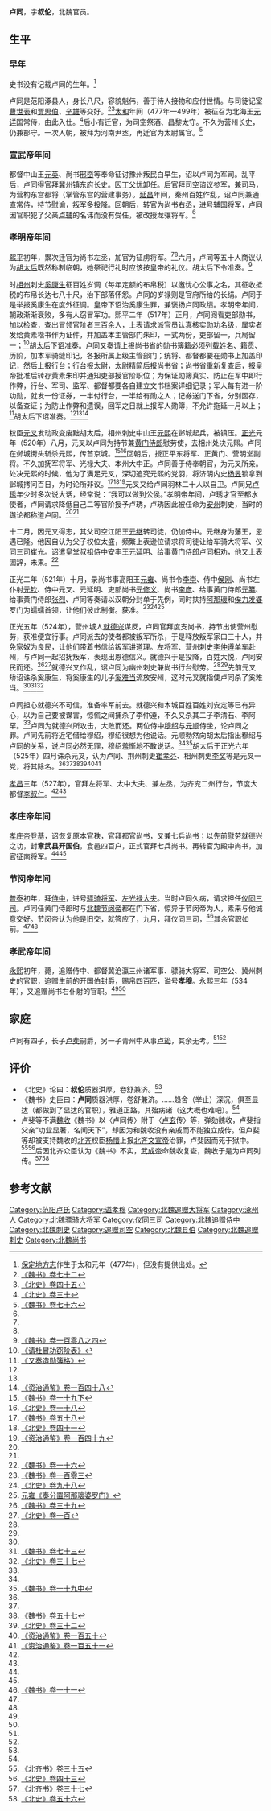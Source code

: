 '''卢同'''{{BD|5世纪||532年|catIdx=L}}，字'''叔伦'''，北魏官员。

== 生平 ==
=== 早年 ===
史书没有记载卢同的生年。<ref>[http://www.bddfz.com/?m=show&cid=157&id=1948 保定地方志]作生于太和元年（477年），但没有提供出处。</ref>

卢同是范阳涿县人，身长八尺，容貌魁伟，善于待人接物和应付世情。与司徒记室[[曹世表|曹世表]]和[[贾思伯|贾思伯]]、[[辛雄|辛雄]]等交好。<ref>[[:s:魏书/卷72|《魏书》卷七十二]]</ref><ref>[[:s:北史/卷45|《北史》卷四十五]]</ref>[[太和_(北魏)|太和]]年间（477年—499年）被征召为北海王[[元详|元详]]国常侍，由此入仕。<ref name=BS30>[[:s:北史/卷30|《北史》卷三十]]</ref>后小有迁官，为司空祭酒、昌黎太守。不久为营州长史，仍兼郡守。一次入朝，被拜为河南尹丞，再迁官为太尉属官。<ref name=WS76>[[:s:魏书/卷76|《魏书》卷七十六]]</ref>

=== 宣武帝年间 ===
都督中山王[[元英|元英]]、尚书[[邢峦|邢峦]]等奉命征讨豫州叛民白早生，诏以卢同为军司。乱平后，卢同得官拜冀州镇东府长史。因[[丁父忧|丁父忧]]卸任。后官拜司空谘议参军，兼司马，为营构东宫都将（掌管东宫的营建事务）。[[延昌_(北魏)|延昌]]年间，秦州百姓作乱，诏卢同兼通直常侍，持节慰谕，叛军多投降。回朝后，转官为尚书右丞，进号辅国将军，卢同因官职犯了父亲[[卢辅|卢辅]]的名讳而没有受任，被改授龙骧将军。<ref name=WS76/>

=== 孝明帝年间 ===
[[熙平|熙平]]初年，累次迁官为尚书左丞，加官为征虏将军。<ref name=BS30/><ref name=WS76/>六月，卢同等五十人商议认为[[灵太后|胡太后]]既然称制临朝，她祭祀行礼时应该按皇帝的礼仪。胡太后下令准奏。<ref>[[:s:魏书/卷108之四|《魏书》卷一百零八之四]]</ref>

时[[相州_(中国)|相州]]刺史[[奚康生|奚康生]]征百姓岁调（每年定额的布帛税）以邀忧心公事之名，其征收抵税的布帛长达七八十尺，治下部落怀怨。卢同的岁禄则是官府所给的长绢。卢同于是举报奚康生在度外征调。皇帝下诏治奚康生罪，兼褒扬卢同政绩。孝明帝年间，朝政渐渐衰败，多有人窃冒军功。熙平二年（517年）正月，卢同阅看吏部勋书，加以检查，查出冒领官阶者三百余人，上表请求派官员认真核实勋功名级，属实者发给黄素楷书作为证件，并加盖本主管部门朱印，一式两份，吏部留一，兵局留一；<ref>[[:s:请杜冒功窃阶表|《请杜冒功窃阶表》]]</ref>胡太后下诏准奏。卢同又奏请上报尚书省的勋书簿籍必须列载姓名、籍贯、历阶，加本军骑缝印记，各报所属上级主管部门；统将、都督都要在勋书上加盖印记，然后上报行台；行台报太尉，太尉精简后报尚书省；尚书省重新复查后，报皇帝批准后转存黄素朱印并通知吏部授官阶职位；为保证勋簿真实、防止在军中即行作弊，行台、军司、监军、都督都要各自建立文书档案详细记录；军人每有进一阶功勋，就发一份证券，一半付行台，一半给有勋之人；记券送门下省，分别函存，以备查证；为防止作弊和遗误，回军之日就上报军人勋簿，不允许拖延一月以上；<ref>[[:s:又奏造勋簿格|《又奏造勋簿格》]]</ref>胡太后下诏准奏。<ref name=BS30/><ref name=WS76/><ref>[[:s:资治通鉴/卷148|《资治通鉴》卷一百四十八]]</ref>

权臣[[元叉|元叉]]发动政变废黜胡太后，相州刺史中山王[[元熙_(中山王)|元熙]]在邺城起兵，被镇压。[[正光|正光]]元年（520年）八月，元叉以卢同为持节兼[[黄门侍郎|黄门侍郎]]慰劳使，去相州处决元熙。卢同在邺城街头斩杀元熙，传首京城。<ref>[[:s:魏书/卷19下|《魏书》卷一十九下]]</ref><ref name=BS18>[[:s:北史/卷18|《北史》卷一十八]]</ref>回朝后，授正平东将军、正黄门、营明堂副将。不久加抚军将军、光禄大夫、本州大中正。卢同善于侍奉朝官，为元叉所亲。处决元熙的时候，他为了满足元叉，深切追究元熙的党羽，将济阴内史[[杨昱|杨昱]]锁拿到邺城拷问百日，为时论所非议。<ref>[[:s:魏书/卷58|《魏书》卷五十八]]</ref><ref>[[:s:北史/卷41|《北史》卷四十一]]</ref><ref name=ZZTJ149>[[:s:资治通鉴/卷149|《资治通鉴》卷一百四十九]]</ref>元叉又给卢同羽林二十人以自卫。卢同兄[[卢琇|卢琇]]年少时多次说大话，经常说：“我可以做到公侯。”孝明帝年间，卢琇才官至都水使者，卢同请求降低自己二等官阶授予卢琇，卢琇因此被任命为[[安州_(北魏)|安州]]刺史，当时的舆论都称道卢同。<ref name=BS30/><ref name=WS76/>

十二月，因元叉得志，其父司空江阳王[[元继|元继]]转司徒，仍加侍中。元继身为藩王，恩遇已隆。他因自认为父子权位太盛，频繁上表逊位请求将司徒让给车骑大将军、仪同三司[[崔光_(南北朝)|崔光]]。诏遣皇堂叔祖侍中安丰王[[元延明|元延明]]、给事黄门侍郎卢同相劝，他又上表固辞，未果。<ref>[[:s:魏书/卷16|《魏书》卷一十六]]</ref>

正光二年（521年）十月，录尚书事高阳王[[元雍|元雍]]、尚书令[[李崇_(陈留侯)|李崇]]、侍中[[侯刚_(北朝)|侯刚]]、尚书左仆射[[元钦_(钜平县侯)|元钦]]、侍中元叉、元延明、吏部尚书[[元修义|元修义]]、尚书[[李彦_(北魏)|李彦]]、给事黄门侍郎[[元纂_(尚书仆射)|元纂]]、给事黄门侍郎[[张烈_(北魏)|张烈]]、卢同等奏请以汉朝分封单于先例，同时扶持[[阿那瓌|阿那瓌]]和[[俟力发婆罗门|俟力发婆罗门]]为[[蠕蠕|蠕蠕]]首领，让他们彼此制衡。获准。<ref>[[:s:魏书/卷103|《魏书》卷一百零三]]</ref><ref>[[:s:北史/卷98|《北史》卷九十八]]</ref><ref>[[s:奏分置阿那瓌婆罗门|元雍《奏分置阿那瓌婆罗门》]]</ref>

正光五年（524年），营州城人[[就德兴|就德兴]]谋反，卢同官拜度支尚书，持节出使营州慰劳，获准便宜行事。卢同派去的使者都被叛军所杀，于是释放叛军家口三十人，并免家奴为良民，让他们带着书信给叛军讲道理。左将军、营州刺史[[李仲遵|李仲遵]]单车赴州，与卢同一起招抚叛军，表现出恩德信义。就德兴于是投降，百姓大悦，卢同安民而还。<ref name=WS39>[[:s:魏书/卷39|《魏书》卷三十九]]</ref><ref name=BS100>[[:s:北史/卷100|《北史》卷一百]]</ref>就德兴又作乱，诏卢同为幽州刺史兼尚书行台慰劳。<ref name=BS30/><ref name=WS76/>先前元叉矫诏诛杀奚康生，将奚康生的儿子[[奚难当|奚难当]]流放安州，这时元叉就指使卢同杀了奚难当。<ref name=ZZTJ149/><ref>[[:s:魏书/卷73|《魏书》卷七十三]]</ref><ref>[[:s:北史/卷37|《北史》卷三十七]]</ref>

卢同担心就德兴不可信，准备率军前去。就德兴和本城百姓百姓刘安定等已有异心，以为自己要被谋害，惊慌之间捕杀了李仲遵，不久又杀其二子李清石、李阿罕。<ref name=WS39/>卢同为就德兴所攻击，大败而还。两位侍中[[穆绍|穆绍]]与[[元順_(東阿縣公)|元顺]]侍坐，论卢同之罪。卢同先前将近宅借给穆绍，穆绍很想为他说话。元顺勃然向胡太后指出穆绍与卢同的关系，说卢同必然无罪，穆绍羞惭地不敢说话。<ref name=BS18/><ref>[[:s:魏书/卷19中|《魏书》卷一十九中]]</ref>胡太后于正光六年（525年）四月诛杀元叉，认为卢同、荆州刺史[[崔孝芬|崔孝芬]]、相州刺史[[李奖_(武邑郡公)|李奖]]等是元叉一党，将其除名。<ref name=BS30/><ref name=WS76/><ref>[[:s:魏书/卷57|《魏书》卷五十七]]</ref><ref>[[:s:北史/卷32|《北史》卷三十二]]</ref><ref>[[:s:资治通鉴/卷150|《资治通鉴》卷一百五十]]</ref><ref>[[:s:资治通鉴/卷151|《资治通鉴》卷一百五十一]]</ref>

[[孝昌_(年号)|孝昌]]三年（527年），官拜左将军、太中大夫、兼左丞，为齐兖二州行台，节度大都督[[李叔仁|李叔仁]]。<ref name=BS30/><ref name=WS76/>

=== 孝庄帝年间 ===
[[北魏孝庄帝|孝庄帝]]登基，诏恢复原本官秩，官拜都官尚书，又兼七兵尚书；以先前慰劳就德兴之功，封'''章武县开国伯'''，食邑四百户，正式官拜七兵尚书。再转官为殿中尚书，加官征南将军。<ref name=BS30/><ref name=WS76/>

=== 节闵帝年间 ===
[[普泰|普泰]]初年，拜[[侍中|侍中]]，进号[[骠骑将军|骠骑将军]]、[[左光禄大夫|左光禄大夫]]。当时卢同久病，请求担任[[仪同三司|仪同三司]]。卢同任黄门侍郎时与[[北魏节闵帝|北魏节闵帝]]都在门下省，惊异于节闵帝为人，素来与他诚意交好。节闵帝认为他是旧交，就答应了，九月，拜仪同三司，<ref>[[:s:魏书/卷11|《魏书》卷一十一]]</ref>其余官职如前。<ref name=BS30/><ref name=WS76/>

=== 孝武帝年间 ===
[[永熙_(北魏)|永熙]]初年，薨，追赠侍中、都督冀沧瀛三州诸军事、骠骑大将军、司空公、冀州刺史的官职，追赠生前的开国伯封爵，赐帛四百匹，谥号'''孝穆'''。永熙三年（534年），又追赠尚书右仆射的官职。<ref name=BS30/><ref name=WS76/>

== 家庭 ==
卢同有四子，长子[[卢斐|卢斐]]嗣爵，另一子青州中从事[[卢筠|卢筠]]，其余无考。<ref name=BS30/><ref name=WS76/>

== 评价 ==
*《北史》论曰：'''叔伦'''质器洪厚，卷舒兼济。<ref name=BS30/>
*《魏书》史臣曰：'''卢同'''质器洪厚，卷舒兼济。……趋舍（举止）深沉，俱至显达（都做到了显达的官职），雅道正路，其殆病诸（这大概也难吧）。<ref name=WS76/>
*卢斐等不满[[魏收|魏收]]《魏书》以〈卢同传〉附于〈[[卢玄|卢玄]]传〉等，弹劾魏收，卢斐指父亲“功业显著，名闻天下”，却因为和魏收没有亲戚而不能独立成传。但卢斐等却被支持魏收的[[北齐|北齐]]权臣[[杨愔|杨愔]]上报[[北齐文宣帝|北齐文宣帝]]治罪，卢斐因而死于狱中。<ref>[[:s:北齐书/卷35|《北齐书》卷三十五]]</ref><ref>[[:s:北史/卷43|《北史》卷四十三]]</ref>后因北齐众臣认为《魏书》不实，[[北齐武成帝|武成帝]]命魏收复查，魏收于是为卢同列传。<ref>[[:s:北齐书/卷37|《北齐书》卷三十七]]</ref><ref>[[:s:北史/卷56|《北史》卷五十六]]</ref>

== 参考文献 ==
{{reflist|3}}

[[Category:范阳卢氏|Category:范阳卢氏]]
[[Category:谥孝穆|Category:谥孝穆]]
[[Category:北魏追赠大将军|Category:北魏追赠大将军]]
[[Category:涿州人|Category:涿州人]]
[[Category:北魏骠骑大将军|Category:北魏骠骑大将军]]
[[Category:仪同三司|Category:仪同三司]]
[[Category:北魏追赠侍中|Category:北魏追赠侍中]]
[[Category:北魏刺史|Category:北魏刺史]]
[[Category:追赠司空|Category:追赠司空]]
[[Category:北魏县伯|Category:北魏县伯]]
[[Category:北魏追赠刺史|Category:北魏追赠刺史]]
[[Category:北魏尚书|Category:北魏尚书]]